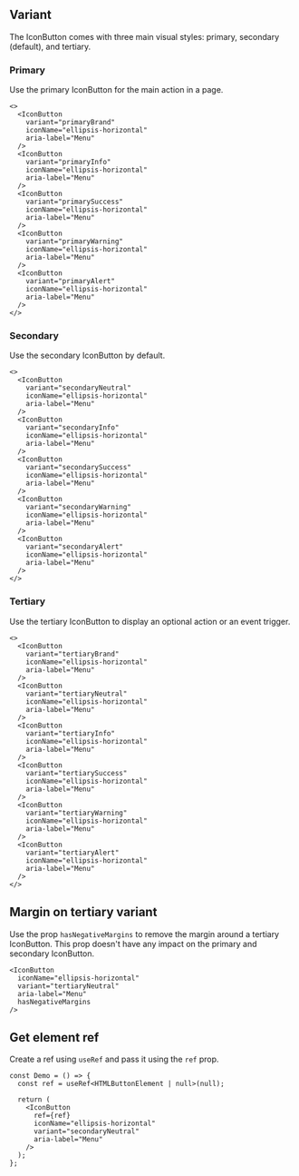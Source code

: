 
## Variant

The IconButton comes with three main visual styles: primary, secondary (default), and tertiary.

### Primary

Use the primary IconButton for the main action in a page.

<Preview>
  <IconButton
    variant="primaryBrand"
    iconName="ellipsis-horizontal"
    aria-label="Menu"
  />
  <IconButton
    variant="primaryInfo"
    iconName="ellipsis-horizontal"
    aria-label="Menu"
  />
  <IconButton
    variant="primarySuccess"
    iconName="ellipsis-horizontal"
    aria-label="Menu"
  />
  <IconButton
    variant="primaryWarning"
    iconName="ellipsis-horizontal"
    aria-label="Menu"
  />
  <IconButton
    variant="primaryAlert"
    iconName="ellipsis-horizontal"
    aria-label="Menu"
  />
</Preview>

```tsx sandbox
<>
  <IconButton
    variant="primaryBrand"
    iconName="ellipsis-horizontal"
    aria-label="Menu"
  />
  <IconButton
    variant="primaryInfo"
    iconName="ellipsis-horizontal"
    aria-label="Menu"
  />
  <IconButton
    variant="primarySuccess"
    iconName="ellipsis-horizontal"
    aria-label="Menu"
  />
  <IconButton
    variant="primaryWarning"
    iconName="ellipsis-horizontal"
    aria-label="Menu"
  />
  <IconButton
    variant="primaryAlert"
    iconName="ellipsis-horizontal"
    aria-label="Menu"
  />
</>
```

### Secondary

Use the secondary IconButton by default.

<Preview>
  <IconButton
    variant="secondaryNeutral"
    iconName="ellipsis-horizontal"
    aria-label="Menu"
  />
  <IconButton
    variant="secondaryInfo"
    iconName="ellipsis-horizontal"
    aria-label="Menu"
  />
  <IconButton
    variant="secondarySuccess"
    iconName="ellipsis-horizontal"
    aria-label="Menu"
  />
  <IconButton
    variant="secondaryWarning"
    iconName="ellipsis-horizontal"
    aria-label="Menu"
  />
  <IconButton
    variant="secondaryAlert"
    iconName="ellipsis-horizontal"
    aria-label="Menu"
  />
</Preview>

```tsx sandbox
<>
  <IconButton
    variant="secondaryNeutral"
    iconName="ellipsis-horizontal"
    aria-label="Menu"
  />
  <IconButton
    variant="secondaryInfo"
    iconName="ellipsis-horizontal"
    aria-label="Menu"
  />
  <IconButton
    variant="secondarySuccess"
    iconName="ellipsis-horizontal"
    aria-label="Menu"
  />
  <IconButton
    variant="secondaryWarning"
    iconName="ellipsis-horizontal"
    aria-label="Menu"
  />
  <IconButton
    variant="secondaryAlert"
    iconName="ellipsis-horizontal"
    aria-label="Menu"
  />
</>
```

### Tertiary

Use the tertiary IconButton to display an optional action or an event trigger.

<Preview>
  <IconButton
    variant="tertiaryBrand"
    iconName="ellipsis-horizontal"
    aria-label="Menu"
  />
  <IconButton
    variant="tertiaryNeutral"
    iconName="ellipsis-horizontal"
    aria-label="Menu"
  />
  <IconButton
    variant="tertiaryInfo"
    iconName="ellipsis-horizontal"
    aria-label="Menu"
  />
  <IconButton
    variant="tertiarySuccess"
    iconName="ellipsis-horizontal"
    aria-label="Menu"
  />
  <IconButton
    variant="tertiaryWarning"
    iconName="ellipsis-horizontal"
    aria-label="Menu"
  />
  <IconButton
    variant="tertiaryAlert"
    iconName="ellipsis-horizontal"
    aria-label="Menu"
  />
</Preview>

```tsx sandbox
<>
  <IconButton
    variant="tertiaryBrand"
    iconName="ellipsis-horizontal"
    aria-label="Menu"
  />
  <IconButton
    variant="tertiaryNeutral"
    iconName="ellipsis-horizontal"
    aria-label="Menu"
  />
  <IconButton
    variant="tertiaryInfo"
    iconName="ellipsis-horizontal"
    aria-label="Menu"
  />
  <IconButton
    variant="tertiarySuccess"
    iconName="ellipsis-horizontal"
    aria-label="Menu"
  />
  <IconButton
    variant="tertiaryWarning"
    iconName="ellipsis-horizontal"
    aria-label="Menu"
  />
  <IconButton
    variant="tertiaryAlert"
    iconName="ellipsis-horizontal"
    aria-label="Menu"
  />
</>
```

## Margin on tertiary variant

Use the prop `hasNegativeMargins` to remove the margin around a tertiary IconButton.
This prop doesn't have any impact on the primary and secondary IconButton.

<Preview>
  <IconButton
    iconName="ellipsis-horizontal"
    variant="tertiaryNeutral"
    aria-label="Menu"
    hasNegativeMargins
  />
</Preview>

```tsx sandbox
<IconButton
  iconName="ellipsis-horizontal"
  variant="tertiaryNeutral"
  aria-label="Menu"
  hasNegativeMargins
/>
```

## Get element ref

Create a ref using `useRef` and pass it using the `ref` prop.

<Preview>
  <IconButton iconName="ellipsis-horizontal" variant="secondaryNeutral" />
</Preview>

```tsx sandbox
const Demo = () => {
  const ref = useRef<HTMLButtonElement | null>(null);

  return (
    <IconButton
      ref={ref}
      iconName="ellipsis-horizontal"
      variant="secondaryNeutral"
      aria-label="Menu"
    />
  );
};
```
